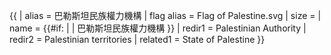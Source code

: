 {{ {{{1<noinclude>|country showdata</noinclude>}}}
| alias = 巴勒斯坦民族權力機構
| flag alias = Flag of Palestine.svg
| size = {{{size|}}}
| name = {{#if: {{{name|}}} | {{{name|}}} | 巴勒斯坦民族權力機構 }}
<noinclude>
| redir1 = Palestinian Authority
| redir2 = Palestinian territories
| related1 = State of Palestine
</noinclude>
}}